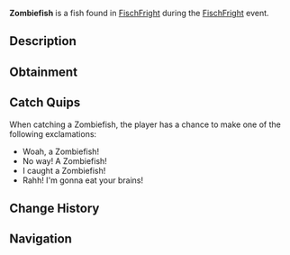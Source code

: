 {{FishInfobox
|image          = Zombiefish.png
|rarity         = Limited
|event          = FischFright
|sea            = First Sea
|location       = [[FischFright]]
|sublocation    = 
|sources        = Fishing Rod
|radar_location = 
|xp             = 400
|weather        = Clear
|time           = 
|season         = Winter
|bait           = Flakes
|base_weight    = 3
|base_value     = 200
|weight_range   = 1.5
|base_chance    = 10
|base_resil     = 50
}}
'''Zombiefish''' is a {{Rarity|Limited}} fish found in [[FischFright]] during the [[FischFright]] event.

== Description ==
{{Description|Once a lifeless fish drifting to the surface, the Zombiefish was struck by lightning and brought back to life. Now reanimated, it prowls the waters during FischFright, haunting the tides with its undead presence.|Bestiary Entry}}

== Obtainment ==
{{Description|Only can be caught during FischFright.|Bestiary Hint}}
{{Fish Availability|
FischFright/Frightful Pool
|top_rods      = 
Leviathan's Fang Rod\34435.41\52982.75;
Krampus's Rod\33467.53\38156.02;
Magma Rod\31975.65\36454.87;
Trident Rod\31046.87\50674.45;
Ethereal Prism Rod\29706.27\40557.5;
Flimsy Rod\28027.4\45369.97;
Training Rod\22502.19\44333.91;
Free Spirit Rod\29520.14\48182.55;
Lucky Rod\18988.47\32309.46;
No-Life Rod\29155.26\42004.47;
Seraphic Rod\28983.55\40881.3;
Rod Of The Forgotten Fang\27166.17\38847.6;
Challenger's Rod\26542.81\38657.58;
Rod Of The Depths\24544.29\35741.81;
Zeus Rod\24345.76\35743.71;
Verdant Shear Rod\24029.27\35508.14;
Rod Of The Exalted One\23878.59\36623.93;
Blazebringer Rod\23112.92\34072.07;
Depthseeker Rod\22113.32\33039.91;
Avalanche Rod\19964.79\29948.58;
Volcanic Rod\18970.22\28270.47;
Steady Rod\7996.28\10910.56
|recommended   = Trident Rod
}}

== Catch Quips ==
When catching a Zombiefish, the player has a chance to make one of the following exclamations:
* Woah, a Zombiefish!
* No way! A Zombiefish!
* I caught a Zombiefish!
* Rahh! I'm gonna eat your brains!

== Change History ==
{{Change History|{{subst:Current Version}}}}

== Navigation ==
{{Fish Navbox|FischFright}}